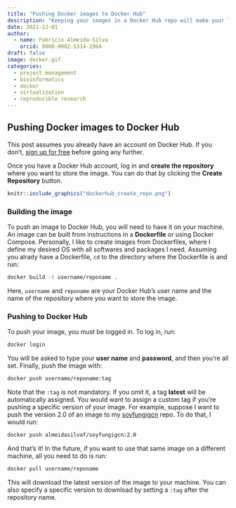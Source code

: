 ```yaml
---
title: "Pushing Docker images to Docker Hub"
description: "Keeping your images in a Docker Hub repo will make your life easier"
date: 2021-12-01
author: 
  - name: Fabrício Almeida-Silva
    orcid: 0000-0002-5314-2964
draft: false
image: docker.gif
categories:
  - project management
  - bioinformatics
  - docker
  - virtualization
  - reproducible research
---
```


## Pushing Docker images to Docker Hub

This post assumes you already have an account on Docker Hub. If you don't, [sign up for free](https://hub.docker.com/) before going any further. 

Once you have a Docker Hub account, log in and **create the repository** where you want to store the image. You can do that by clicking the **Create Repository** button.

```r
knitr::include_graphics("dockerhub_create_repo.png")
```

### Building the image

To push an image to Docker Hub, you will need to have it on your machine. An image can be built from instructions in a **Dockerfile** or using Docker Compose. Personally, I like to create images from Dockerfiles, where I define my desired OS with all softwares and packages I need. Assuming you alrady have a Dockerfile, `cd` to the directory where the Dockerfile is and run:

```bash
docker build -t username/reponame .
```

Here, `username` and `reponame` are your Docker Hub's user name and the name of the repository where you want to store the image.

### Pushing to Docker Hub

To push your image, you must be logged in. To log in, run:

```bash
docker login
```

You will be asked to type your **user name** and **password**, and then you're all set. Finally, push the image with:

```bash
docker push username/reponame:tag
```

Note that the `:tag` is not mandatory. If you omit it, a tag **latest** will be automatically assigned. You would want to assign a custom tag if you're pushing a specific version of your image. For example, suppose I want to push the version 2.0 of an image to my [soyfungigcn](https://hub.docker.com/repository/docker/almeidasilvaf/soyfungigcn) repo. To do that, I would run:

```bash
docker push almeidasilvaf/soyfungigcn:2.0
```

And that's it! In the future, if you want to use that same image on a different machine, all you need to do is run:

```bash
docker pull username/reponame
```

This will download the latest version of the image to your machine. You can also specify a specific version to download by setting a `:tag` after the repository name.

